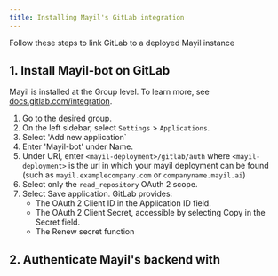 ```yaml
---
title: Installing Mayil's GitLab integration
---
```


Follow these steps to link GitLab to a deployed Mayil instance

## 1. Install Mayil-bot on GitLab

Mayil is installed at the Group level. To learn more, see [docs.gitlab.com/integration](https://docs.gitlab.com/ee/integration/oauth_provider.html#create-a-group-owned-application).

1. Go to the desired group.
2. On the left sidebar, select `Settings` > `Applications`.
3. Select 'Add new application`
3. Enter 'Mayil-bot' under Name.
4. Under URI, enter `<mayil-deployment>/gitlab/auth` where `<mayil-deployment>` is the url in which your mayil deployment can be found (such as `mayil.examplecompany.com` or `companyname.mayil.ai`)
5. Select only the `read_repository` OAuth 2 scope.
6. Select Save application. GitLab provides:
    - The OAuth 2 Client ID in the Application ID field.
    - The OAuth 2 Client Secret, accessible by selecting Copy in the Secret field.
    - The Renew secret function

## 2. Authenticate Mayil's backend with


